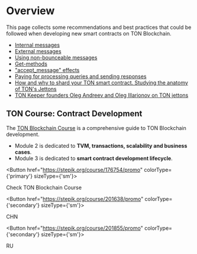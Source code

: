 
# Overview

This page collects some recommendations and best practices that could be followed when developing new smart contracts on TON Blockchain.

* [Internal messages](/v3/documentation/smart-contracts/message-management/internal-messages)
* [External messages](/v3/documentation/smart-contracts/message-management/external-messages)
* [Using non-bounceable messages](/develop/smart-contracts/guidelines/non-bouncable-messages)
* [Get-methods](/v3/guidelines/smart-contracts/get-methods)
* ["accept_message" effects](/v3/documentation/smart-contracts/transaction-fees/accept-message-effects)
* [Paying for processing queries and sending responses](/v3/documentation/smart-contracts/transaction-fees/forward-fees)
* [How and why to shard your TON smart contract. Studying the anatomy of TON's Jettons](https://blog.ton.org/how-to-shard-your-ton-smart-contract-and-why-studying-the-anatomy-of-tons-jettons)
* [TON Keeper founders Oleg Andreev and Oleg Illarionov on TON jettons](https://www.youtube.com/watch?v=oEO29KmOpv4)


## TON Course: Contract Development

The [TON Blockchain Course](https://stepik.org/course/176754/) is a comprehensive guide to TON Blockchain development.

- Module 2 is dedicated to __TVM, transactions, scalability and business cases__.
- Module 3 is dedicated to __smart contract development lifecycle__.


<Button href="https://stepik.org/course/176754/promo"
        colorType={'primary'} sizeType={'sm'}>

Check TON Blockchain Course

</Button>


<Button href="https://stepik.org/course/201638/promo"
        colorType={'secondary'} sizeType={'sm'}>

CHN

</Button>


<Button href="https://stepik.org/course/201855/promo"
        colorType={'secondary'} sizeType={'sm'}>

RU

</Button>

